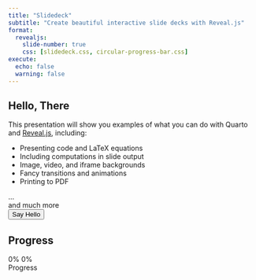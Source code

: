 ```yaml
---
title: "Slidedeck"
subtitle: "Create beautiful interactive slide decks with Reveal.js"
format:
  revealjs: 
    slide-number: true
    css: [slidedeck.css, circular-progress-bar.css]
execute:
  echo: false
  warning: false    
---
```


## Hello, There

This presentation will show you examples of what you can do with Quarto and [Reveal.js](https://revealjs.com), including:

-   Presenting code and LaTeX equations
-   Including computations in slide output
-   Image, video, and iframe backgrounds
-   Fancy transitions and animations
-   Printing to PDF

...<div class="foo">and much more</div>

<form>  
  <input type="button" value="Say Hello" onclick="msg()"/>  
</form> 

<script type="text/javascript">
  function msg(){  
    alert("Hello, Local Slidedeck Script!");  
  }
</script>  

<script type="text/javascript" src="https://raw.githack.com/vanHeemstraSystems/quarto-revealjs/main/slidedeck.js"></script>

## Progress

```{=html}
<div class="container">
  <div class="circular-progress">
    <span class="progress-value">0%</span>
    <span class="progress-loaded-value">0%</span>
  </div>
  <span class="text">Progress</span>
</div>
```

<script type="text/javascript">
  
function getPromise(URL) {
  let promise = new Promise(function (resolve, reject) {
    let req = new XMLHttpRequest();
    req.open("GET", URL);
    req.onload = function () {
      if (req.status == 200) {
        resolve(req.response);
      } else {
        reject("There is an error!");
      }
    };
    req.send();
  });
  return promise;
}

const ALL_PROGRESS_URL = 'https://raw.githack.com/vanHeemstraSystems/quarto-revealjs/main/data/progress.json';  

let promise = getPromise(ALL_PROGRESS_URL);

let loading = true;
loading && console.log('Loading ...');
  
const consumer = () => {  
    promise.finally(() => {
      loading = false;
      console.log(`Promise Settled and loading is ${loading}`);
    }).then((result) => {
      console.log({result});
      let firstResults = JSON.parse(result).progress[0];
      return firstResults;
    }).catch((error) => {
      console.log(error)
    });
}

let results = consumer();

let progressData = fetch("https://raw.githack.com/vanHeemstraSystems/quarto-revealjs/main/data/progress.json", {
    mode: 'cors',
    headers: {
      'Access-Control-Allow-Origin':'*'
    }
  })
  .then(res => res.json());

let circularProgress = document.querySelector(".circular-progress"),
    progressValue = document.querySelector(".progress-value"),
    progressLoadedValue = document.querySelector(".progress-loaded-value");

let progressStartValue = 0,    
    progressEndValue = 90,
    progressLoadedEndValue = 55,
    speed = 100;

let progress = setInterval(() => {
    progressStartValue++;
    progressValue.textContent = `${progressStartValue}%`
    progressLoadedValue.textContent = `${progressLoadedEndValue}%`
    circularProgress.style.background = `conic-gradient(#7d2ae8 ${progressStartValue * 3.6}deg, #ededed 0deg)`
    if(progressStartValue == progressEndValue){
        clearInterval(progress);
    }
}, speed);
</script>

